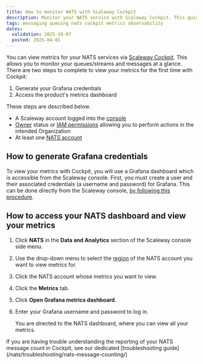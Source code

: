 ```yaml
---
title: How to monitor NATS with Scaleway Cockpit
description: Monitor your NATS service with Scaleway Cockpit. This guide helps you track performance to manage your messaging services efficiently.
tags: messaging queuing nats cockpit metrics observability 
dates:
  validation: 2025-10-07
  posted: 2025-04-01
---
```



You can view metrics for your NATS services via [Scaleway Cockpit](/cockpit/quickstart/). This allows you to monitor your queues/streams and messages at a glance. There are two steps to complete to view your metrics for the first time with Cockpit:

1. Generate your Grafana credentials
2. Access the product's metrics dashboard

These steps are described below.

<Requirements />

- A Scaleway account logged into the [console](https://console.scaleway.com)
- [Owner](/iam/concepts/#owner) status or [IAM permissions](/iam/concepts/#permission) allowing you to perform actions in the intended Organization
- At least one [NATS account](/nats/how-to/create-account/)

## How to generate Grafana credentials

To view your metrics with Cockpit, you will use a Grafana dashboard which is accessible from the Scaleway console. First, you must create a user and their associated credentials (a username and password) for Grafana. This can be done directly from the Scaleway console, [by following this procedure](/cockpit/how-to/retrieve-grafana-credentials/).

## How to access your NATS dashboard and view your metrics

1. Click **NATS** in the **Data and Analytics** section of the Scaleway console side menu.

2. Use the drop-down menu to select the [region](/nats/concepts/#region) of the NATS account you want to view metrics for.

3. Click the NATS account whose metrics you want to view.

4. Click the **Metrics** tab.

5. Click **Open Grafana metrics dashboard**.

6. Enter your Grafana username and password to log in.

    You are directed to the NATS dashboard, where you can view all your metrics.

<Message type="tip">
If you are having trouble understanding the reporting of your NATS message count in Cockpit, see our dedicated [troubleshooting guide](/nats/troubleshooting/nats-message-counting/)
</Message>


